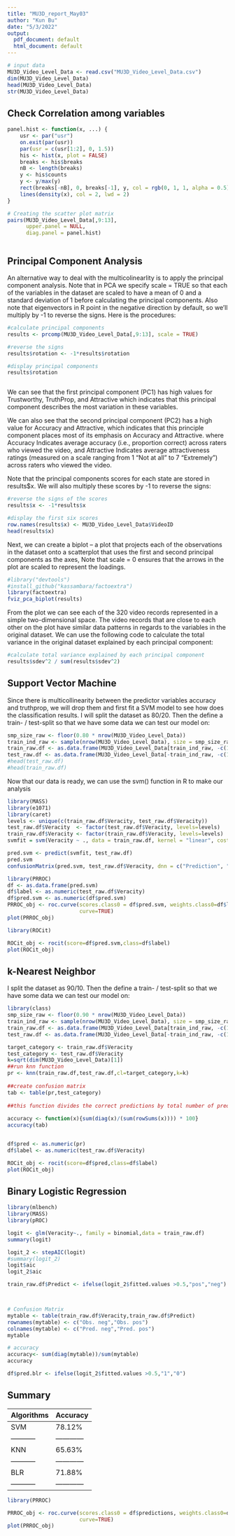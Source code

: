 ```yaml
---
title: "MU3D_report_May03"
author: "Kun Bu"
date: "5/3/2022"
output:
  pdf_document: default
  html_document: default
---
```

```r
# input data
MU3D_Video_Level_Data <- read.csv("MU3D_Video_Level_Data.csv")
dim(MU3D_Video_Level_Data)
head(MU3D_Video_Level_Data)
str(MU3D_Video_Level_Data)
```

## Check Correlation among variables
```r
panel.hist <- function(x, ...) {
    usr <- par("usr")
    on.exit(par(usr))
    par(usr = c(usr[1:2], 0, 1.5))
    his <- hist(x, plot = FALSE)
    breaks <- his$breaks
    nB <- length(breaks)
    y <- his$counts
    y <- y/max(y)
    rect(breaks[-nB], 0, breaks[-1], y, col = rgb(0, 1, 1, alpha = 0.5), ...)
    lines(density(x), col = 2, lwd = 2) 
}

# Creating the scatter plot matrix
pairs(MU3D_Video_Level_Data[,9:13],
      upper.panel = NULL,         
      diag.panel = panel.hist) 
```
```r


```




## Principal Component Analysis
An alternative way to deal with the multicolinearlity is to apply the principal component analysis. Note that in PCA we specify scale = TRUE so that each of the variables in the dataset are scaled to have a mean of 0 and a standard deviation of 1 before calculating the principal components. Also note that eigenvectors in R point in the negative direction by default, so we’ll multiply by -1 to reverse the signs. Here is the procedures: 
```r
#calculate principal components
results <- prcomp(MU3D_Video_Level_Data[,9:13], scale = TRUE)

#reverse the signs
results$rotation <- -1*results$rotation

#display principal components
results$rotation



```

We can see that the first principal component (PC1) has high values for Trustworthy, TruthProp, and Attractive which indicates that this principal component describes the most variation in these variables. 
 
 
We can also see that the second principal component (PC2) has a high value for Accuracy and Attractive, which indicates that this principle component places most of its emphasis on Accuracy and Attractive. where Accuracy Indicates average accuracy (i.e., proportion correct) across raters who viewed the video, and Attractive Indicates average attractiveness ratings (measured on a scale ranging from 1 "Not at all" to 7 "Extremely") across raters who viewed the video. 

Note that the principal components scores for each state are stored in results$x. We will also multiply these scores by -1 to reverse the signs:

```r
#reverse the signs of the scores
results$x <- -1*results$x

#display the first six scores
row.names(results$x) <- MU3D_Video_Level_Data$VideoID
head(results$x)
```

Next, we can create a biplot – a plot that projects each of the observations in the dataset onto a scatterplot that uses the first and second principal components as the axes, Note that scale = 0 ensures that the arrows in the plot are scaled to represent the loadings.
```r
#library("devtools")
#install_github("kassambara/factoextra")
library(factoextra)
fviz_pca_biplot(results)
```

From the plot we can see each of the 320 video records represented in a simple two-dimensional space. The video records that are close to each other on the plot have similar data patterns in regards to the variables in the original dataset.
We can use the following code to calculate the total variance in the original dataset explained by each principal component:

```r
#calculate total variance explained by each principal component
results$sdev^2 / sum(results$sdev^2)
```




## Support Vector Machine
Since there is multicollinearity between the predictor variables accuracy and truthprop, we will drop them and first fit a SVM model to see how does the classification results. I will split the dataset as 80/20. Then the define a train- / test-split so that we have some data we can test our model on:
```r
smp_size_raw <- floor(0.80 * nrow(MU3D_Video_Level_Data))
train_ind_raw <- sample(nrow(MU3D_Video_Level_Data), size = smp_size_raw)
train_raw.df <- as.data.frame(MU3D_Video_Level_Data[train_ind_raw, -c(1,14)])
test_raw.df <- as.data.frame(MU3D_Video_Level_Data[-train_ind_raw, -c(1,14)])
#head(test_raw.df)
#head(train_raw.df)
```
Now that our data is ready, we can use the svm() function in R to make our analysis 
```r
library(MASS)
library(e1071)
library(caret)
levels <- unique(c(train_raw.df$Veracity, test_raw.df$Veracity))
test_raw.df$Veracity  <- factor(test_raw.df$Veracity, levels=levels)
train_raw.df$Veracity <- factor(train_raw.df$Veracity, levels=levels)
svmfit = svm(Veracity ~ ., data = train_raw.df, kernel = "linear", cost = 10, scale = TRUE)

pred.svm <- predict(svmfit, test_raw.df)
pred.svm
confusionMatrix(pred.svm, test_raw.df$Veracity, dnn = c("Prediction", "Reference"))

library(PRROC)
df <- as.data.frame(pred.svm)
df$label <- as.numeric(test_raw.df$Veracity)
df$pred.svm <- as.numeric(df$pred.svm)
PRROC_obj <- roc.curve(scores.class0 = df$pred.svm, weights.class0=df$label,
                       curve=TRUE)
plot(PRROC_obj)

library(ROCit)

ROCit_obj <- rocit(score=df$pred.svm,class=df$label)
plot(ROCit_obj)

```


## k-Nearest Neighbor
I split the dataset as 90/10. Then the define a train- / test-split so that we have some data we can test our model on:
```r
library(class)
smp_size_raw <- floor(0.90 * nrow(MU3D_Video_Level_Data))
train_ind_raw <- sample(nrow(MU3D_Video_Level_Data), size = smp_size_raw)
train_raw.df <- as.data.frame(MU3D_Video_Level_Data[train_ind_raw, -c(1,14)])
test_raw.df <- as.data.frame(MU3D_Video_Level_Data[-train_ind_raw, -c(1,14)])

target_category <- train_raw.df$Veracity
test_category <- test_raw.df$Veracity
k=sqrt(dim(MU3D_Video_Level_Data)[1])
##run knn function
pr <- knn(train_raw.df,test_raw.df,cl=target_category,k=k)
 
##create confusion matrix
tab <- table(pr,test_category)
 
##this function divides the correct predictions by total number of predictions that tell us how accurate teh model is.
 
accuracy <- function(x){sum(diag(x)/(sum(rowSums(x)))) * 100}
accuracy(tab)


df$pred <- as.numeric(pr)
df$label <- as.numeric(test_raw.df$Veracity)

ROCit_obj <- rocit(score=df$pred,class=df$label)
plot(ROCit_obj)

```



## Binary Logistic Regression 

```r
library(mlbench)
library(MASS)
library(pROC)

logit <- glm(Veracity~., family = binomial,data = train_raw.df)
summary(logit)

logit_2 <- stepAIC(logit)
#summary(logit_2)
logit$aic
logit_2$aic

train_raw.df$Predict <- ifelse(logit_2$fitted.values >0.5,"pos","neg")



# Confusion Matrix
mytable <- table(train_raw.df$Veracity,train_raw.df$Predict)
rownames(mytable) <- c("Obs. neg","Obs. pos")
colnames(mytable) <- c("Pred. neg","Pred. pos")
mytable

# accuracy
accuracy<- sum(diag(mytable))/sum(mytable)
accuracy

df$pred.blr <- ifelse(logit_2$fitted.values >0.5,"1","0")


```



## Summary


Algorithms | Accuracy 
-----------|------------
SVM        |78.12%
-----------|------------
KNN        |65.63%
-----------|------------
BLR        |71.88%
-----------|------------



```r
library(PRROC)

PRROC_obj <- roc.curve(scores.class0 = df$predictions, weights.class0=df$labels,
                       curve=TRUE)
plot(PRROC_obj)
```